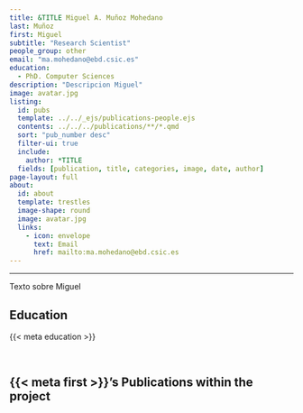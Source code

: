 ```yaml
---
title: &TITLE Miguel A. Muñoz Mohedano
last: Muñoz
first: Miguel
subtitle: "Research Scientist"
people_group: other
email: "ma.mohedano@ebd.csic.es"
education:
  - PhD. Computer Sciences
description: "Descripcion Miguel"
image: avatar.jpg
listing:
  id: pubs
  template: ../../_ejs/publications-people.ejs 
  contents: ../../../publications/**/*.qmd
  sort: "pub_number desc"
  filter-ui: true
  include:
    author: *TITLE
  fields: [publication, title, categories, image, date, author]
page-layout: full
about: 
  id: about
  template: trestles
  image-shape: round
  image: avatar.jpg
  links:
    - icon: envelope
      text: Email
      href: mailto:ma.mohedano@ebd.csic.es 
---
```


<hr>




Texto sobre Miguel


## Education
{{< meta education >}}

<br>

## {{< meta first >}}'s Publications within the project

:::{#pubs}
:::
